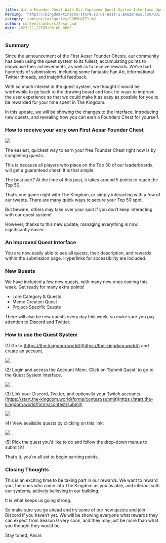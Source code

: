 ```yaml
---
title: Win a Founder Chest With Our Improved Quest System Interface Update
heroImg: 'https://kingdom-tinacms-store.s3.us-east-1.amazonaws.com/001.png'
category: content/categories/COMMUNITY.md
author: content/authors/Aesor.md
date: 2023-11-22T05:00:00.000Z
---
```


### Summary

Since the announcement of the First Aesar Founder Chests, our community has been using the quest system to its fullest, accumulating points to showcase their achievements, as well as to receive rewards. We’ve had hundreds of submissions, including some fantastic Fan Art, informational Twitter threads, and insightful feedback.

With so much interest in the quest system, we thought it would be worthwhile to go back to the drawing board and look for ways to improve the user experience so that we could make it as easy as possible for you to be rewarded for your time spent in The Kingdom.

In this update, we will be showing the changes to the interface, introducing new quests, and revealing how you can earn a Founders Chest for yourself.

### How to receive your very own First Aesar Founder Chest

![](https://kingdom-tinacms-store.s3.us-east-1.amazonaws.com/002.png)

The easiest, quickest way to earn your free Founder Chest right now is by completing quests.

This is because all players who place on the Top 50 of our leaderboards, will get a guaranteed chest! It is that simple. 

The best part? At the time of this post, it takes around 5 points to reach the Top 50. 

That’s one game night with The Kingdom, or simply interacting with a few of our tweets. There are many quick ways to secure your Top 50 spot. 

But beware, others may take over your spot if you don’t keep interacting with our quest system!

However, thanks to this new update, managing everything is now significantly easier. 

### An Improved Quest Interface

You are now easily able to see all quests, their description, and rewards within the submission page. Hyperlinks for accessibility are included.

### New Quests

We have included a few new quests, with many new ones coming this week. Get ready for many extra points!

* Lore Category & Quests
* Meme Creation Quest
* Project-Specific Quests

There will also be new quests every day this week, so make sure you pay attention to Discord and Twitter.

### How to use the Quest System

(1) Go to [https://the-kingdom.world/](https://the-kingdom.world/) and create an account.

![](https://kingdom-tinacms-store.s3.us-east-1.amazonaws.com/003.jpg)

(2) Login and access the Account Menu. Click on ‘Submit Quest’ to go to the Quest System Interface.

![](https://kingdom-tinacms-store.s3.us-east-1.amazonaws.com/004.jpg)

(3) Link your Discord, Twitter, and optionally your Twitch accounts.
[https://start.the-kingdom.world/forms/contest/submit](https://start.the-kingdom.world/forms/contest/submit) 

![](https://kingdom-tinacms-store.s3.us-east-1.amazonaws.com/005.png)

(4) View available quests by clicking on this link:

![](https://kingdom-tinacms-store.s3.us-east-1.amazonaws.com/006.png)

(5) Pick the quest you’d like to do and follow the drop-down menus to submit it!

That’s it, you’re all set to begin earning points. 

### Closing Thoughts

This is an exciting time to be taking part in our rewards. We want to reward you, the ones who come into The Kingdom as you as able, and interact with our systems, actively believing in our building. 

It is what keeps us going strong.

So make sure you go ahead and try some of our new quests and join Discord if you haven’t yet. We will be showing everyone what rewards they can expect from Season 0 very soon, and they may just be more than what you thought they would be. 

Stay tuned, Aesar. 
